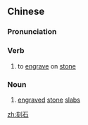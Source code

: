 ==Chinese==
{{zh-forms}}

===Pronunciation===
{{zh-pron
|m=kèshí
|cat=v,n
}}

===Verb===
{{zh-verb}}

# to [[engrave]] on [[stone]]

===Noun===
{{zh-noun}}

# [[engraved]] [[stone]] [[slab]]s

[[zh:刻石]]